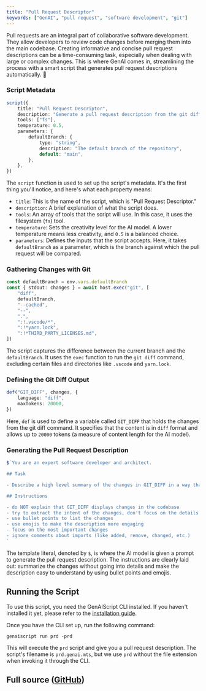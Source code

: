 ```yaml
---
title: "Pull Request Descriptor"
keywords: ["GenAI", "pull request", "software development", "git"]
---
```



Pull requests are an integral part of collaborative software development. They allow developers to review code changes before merging them into the main codebase. Creating informative and concise pull request descriptions can be a time-consuming task, especially when dealing with large or complex changes. This is where GenAI comes in, streamlining the process with a smart script that generates pull request descriptions automatically. 🚀

### Script Metadata

```ts
script({
    title: "Pull Request Descriptor",
    description: "Generate a pull request description from the git diff",
    tools: ["fs"],
    temperature: 0.5,
    parameters: {
        defaultBranch: {
            type: "string",
            description: "The default branch of the repository",
            default: "main",
        },
    },
})
```

The `script` function is used to set up the script's metadata. It's the first thing you'll notice, and here's what each property means:

-   `title`: This is the name of the script, which is "Pull Request Descriptor."
-   `description`: A brief explanation of what the script does.
-   `tools`: An array of tools that the script will use. In this case, it uses the filesystem (`fs`) tool.
-   `temperature`: Sets the creativity level for the AI model. A lower temperature means less creativity, and `0.5` is a balanced choice.
-   `parameters`: Defines the inputs that the script accepts. Here, it takes `defaultBranch` as a parameter, which is the branch against which the pull request will be compared.

### Gathering Changes with Git

```ts
const defaultBranch = env.vars.defaultBranch
const { stdout: changes } = await host.exec("git", [
    "diff",
    defaultBranch,
    "--cached",
    "--",
    ".",
    ":!.vscode/*",
    ":!*yarn.lock",
    ":!*THIRD_PARTY_LICENSES.md",
])
```

The script captures the difference between the current branch and the `defaultBranch`. It uses the `exec` function to run the `git diff` command, excluding certain files and directories like `.vscode` and `yarn.lock`.

### Defining the Git Diff Output

```ts
def("GIT_DIFF", changes, {
    language: "diff",
    maxTokens: 20000,
})
```

Here, `def` is used to define a variable called `GIT_DIFF` that holds the changes from the git diff command. It specifies that the content is in `diff` format and allows up to `20000` tokens (a measure of content length for the AI model).

### Generating the Pull Request Description

```ts
$`You are an expert software developer and architect.

## Task

- Describe a high level summary of the changes in GIT_DIFF in a way that a software engineer will understand.

## Instructions

- do NOT explain that GIT_DIFF displays changes in the codebase
- try to extract the intent of the changes, don't focus on the details
- use bullet points to list the changes
- use emojis to make the description more engaging
- focus on the most important changes
- ignore comments about imports (like added, remove, changed, etc.)
`
```

The template literal, denoted by `$`, is where the AI model is given a prompt to generate the pull request description. The instructions are clearly laid out: summarize the changes without going into details and make the description easy to understand by using bullet points and emojis.

## Running the Script

To use this script, you need the GenAIScript CLI installed. If you haven't installed it yet, please refer to the [installation guide](https://microsoft.github.io/genaiscript/getting-started/installation).

Once you have the CLI set up, run the following command:

```shell
genaiscript run prd -prd
```

This will execute the `prd` script and give you a pull request description. The script's filename is `prd.genai.mts`, but we use `prd` without the file extension when invoking it through the CLI.

## Full source ([GitHub](https://github.com/microsoft/genaiscript/blob/main/packages/vscode/genaisrc/prd.genai.mts))

<Code code={source} wrap={true} lang="ts" title="prd.genai.mts" />
